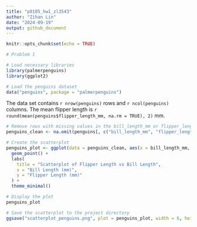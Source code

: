 ```yaml
---
title: "p8105_hw1_zl3543"
author: "Zihan Lin"
date: "2024-09-19"
output: github_document
---
```


```r
knitr::opts_chunk$set(echo = TRUE)

# Problem 1

# Load necessary libraries
library(palmerpenguins)
library(ggplot2)

# Load the penguins dataset
data("penguins", package = "palmerpenguins")

```
The data set contains `r nrow(penguins)` rows and `r ncol(penguins)` columns. The mean flipper length is `r round(mean(penguins$flipper_length_mm, na.rm = TRUE), 2)` mm.


```r
# Remove rows with missing values in the bill_length_mm or flipper_length_mm columns
penguins_clean <- na.omit(penguins[, c("bill_length_mm", "flipper_length_mm", "species")])

# Create the scatterplot
penguins_plot <- ggplot(data = penguins_clean, aes(x = bill_length_mm, y = flipper_length_mm, color = species)) +
  geom_point() +
  labs(
    title = "Scatterplot of Flipper Length vs Bill Length",
    x = "Bill Length (mm)",
    y = "Flipper Length (mm)"
  ) +
  theme_minimal()

# Display the plot
penguins_plot

# Save the scatterplot to the project directory
ggsave("scatterplot_penguins.png", plot = penguins_plot, width = 6, height = 4)

```